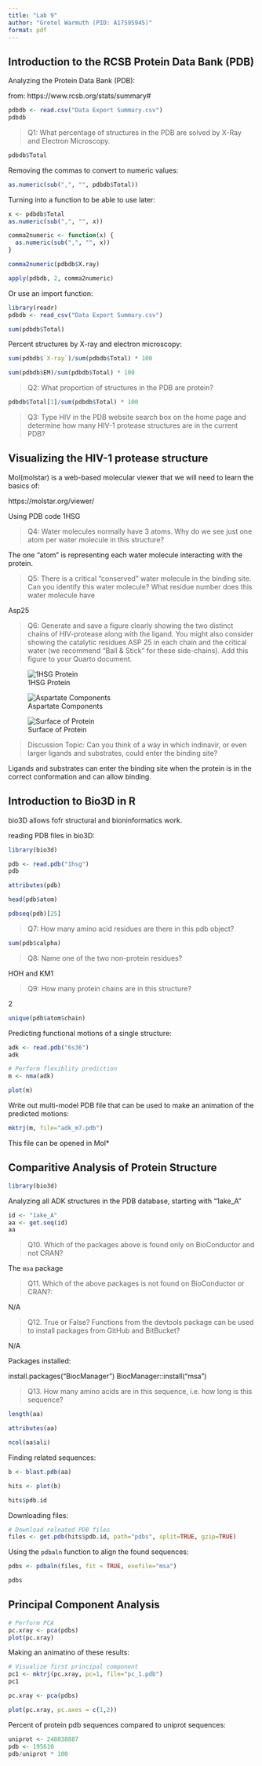 ```yaml
---
title: "Lab 9"
author: "Gretel Warmuth (PID: A17595945)"
format: pdf
---
```


## Introduction to the RCSB Protein Data Bank (PDB)

Analyzing the Protein Data Bank (PDB):

from: https://www.rcsb.org/stats/summary#

```r
pdbdb <- read.csv("Data Export Summary.csv")
pdbdb
```

> Q1: What percentage of structures in the PDB are solved by X-Ray and Electron Microscopy.

```r
pdbdb$Total
```

Removing the commas to convert to numeric values:

```r
as.numeric(sub(",", "", pdbdb$Total))
```

Turning into a function to be able to use later:

```r
x <- pdbdb$Total 
as.numeric(sub(",", "", x))
```

```r
comma2numeric <- function(x) {
  as.numeric(sub(",", "", x))
}
```

```r
comma2numeric(pdbdb$X.ray)
```

```r
apply(pdbdb, 2, comma2numeric)
```

Or use an import function:

```r
library(readr)
pdbdb <- read_csv("Data Export Summary.csv")
```

```r
sum(pdbdb$Total)
```

Percent structures by X-ray and electron microscopy:

```r
sum(pdbdb$`X-ray`)/sum(pdbdb$Total) * 100
```

```r
sum(pdbdb$EM)/sum(pdbdb$Total) * 100
```

> Q2: What proportion of structures in the PDB are protein?

```r
pdbdb$Total[1]/sum(pdbdb$Total) * 100
```

> Q3: Type HIV in the PDB website search box on the home page and determine how many HIV-1 protease structures are in the current PDB?

## Visualizing the HIV-1 protease structure

Mol(molstar) is a web-based molecular viewer that we will need to learn the basics of:

https://molstar.org/viewer/

Using PDB code 1HSG

> Q4: Water molecules normally have 3 atoms. Why do we see just one atom per water molecule in this structure?

The one "atom" is representing each water molecule interacting with the protein.

> Q5: There is a critical “conserved” water molecule in the binding site. Can you identify this water molecule? What residue number does this water molecule have

Asp25

> Q6: Generate and save a figure clearly showing the two distinct chains of HIV-protease along with the ligand. You might also consider showing the catalytic residues ASP 25 in each chain and the critical water (we recommend “Ball & Stick” for these side-chains). Add this figure to your Quarto document.

![1HSG Protein](1HSG.png)

![Aspartate Components](1HSG2.png)


![Surface of Protein](1HSG1.png)

> Discussion Topic: Can you think of a way in which indinavir, or even larger ligands and substrates, could enter the binding site?

Ligands and substrates can enter the binding site when the protein is in the correct conformation and can allow binding.

## Introduction to Bio3D in R

bio3D allows fofr structural and bioninformatics work.

reading PDB files in bio3D:

```r
library(bio3d)

pdb <- read.pdb("1hsg")
pdb
```

```r
attributes(pdb)
```

```r
head(pdb$atom)
```

```r
pdbseq(pdb)[25]
```

> Q7: How many amino acid residues are there in this pdb object? 

```r
sum(pdb$calpha)
```


> Q8: Name one of the two non-protein residues? 

HOH and KM1

> Q9: How many protein chains are in this structure? 

2

```r
unique(pdb$atom$chain)
```

Predicting functional motions of a single structure: 

```r
adk <- read.pdb("6s36")
adk
```

```r
# Perform flexiblity prediction
m <- nma(adk)

plot(m)
```

Write out multi-model PDB file that can be used to make an animation of the predicted motions:

```r
mktrj(m, file="adk_m7.pdb")
```

This file can be opened in Mol*

## Comparitive Analysis of Protein Structure

```r
library(bio3d)
```

Analyzing all ADK structures in the PDB database, starting with "1ake_A"

```r
id <- "1ake_A"
aa <- get.seq(id)
aa
```

> Q10. Which of the packages above is found only on BioConductor and not CRAN? 

The `msa` package

> Q11. Which of the above packages is not found on BioConductor or CRAN?: 

N/A

> Q12. True or False? Functions from the devtools package can be used to install packages from GitHub and BitBucket? 

N/A

Packages installed:

install.packages("BiocManager")
BiocManager::install("msa")

> Q13. How many amino acids are in this sequence, i.e. how long is this sequence?

```r
length(aa)
```

```r
attributes(aa)
```

```r
ncol(aa$ali)
```

Finding related sequences:

```r
b <- blast.pdb(aa)
```

```r
hits <- plot(b)
```

```r
hits$pdb.id
```

Downloading files:

```r
# Download releated PDB files
files <- get.pdb(hits$pdb.id, path="pdbs", split=TRUE, gzip=TRUE)
```

Using the `pdbaln` function to align the found sequences:

```r
pdbs <- pdbaln(files, fit = TRUE, exefile="msa")
```

```r
pdbs
```

## Principal Component Analysis

```r
# Perform PCA
pc.xray <- pca(pdbs)
plot(pc.xray)
```

Making an animatino of these results:

```r
# Visualize first principal component
pc1 <- mktrj(pc.xray, pc=1, file="pc_1.pdb")
pc1
```

```r
pc.xray <- pca(pdbs)
```


```r
plot(pc.xray, pc.axes = c(1,2))
```

Percent of protein pdb sequences compared to uniprot sequences: 

```r
uniprot <- 248838887
pdb <- 195610
pdb/uniprot * 100
```





